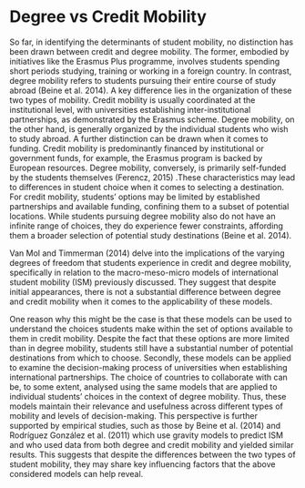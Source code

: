 # Degree vs Credit Mobility

So far, in identifying the determinants of student mobility, no distinction has been drawn between credit and degree mobility. The former, embodied by initiatives like the Erasmus Plus programme, involves students spending short periods studying, training or working in a foreign country. In contrast, degree mobility refers to students pursuing their entire course of study abroad (Beine et al. 2014). A key difference lies in the organization of these two types of mobility. Credit mobility is usually coordinated at the institutional level, with universities establishing inter-institutional partnerships, as demonstrated by the Erasmus scheme. Degree mobility, on the other hand, is generally organized by the individual students who wish to study abroad. A further distinction can be drawn when it comes to funding. Credit mobility is predominantly financed by institutional or government funds, for example, the Erasmus program is backed by European resources. Degree mobility, conversely, is primarily self-funded by the students themselves (Ferencz, 2015) .These characteristics may lead to differences in student choice when it comes to selecting a destination. For credit mobility, students' options may be limited by established partnerships and available funding, confining them to a subset of potential locations. While students pursuing degree mobility also do not have an infinite range of choices, they do experience fewer constraints, affording them a broader selection of potential study destinations (Beine et al. 2014).

Van Mol and Timmerman (2014) delve into the implications of the varying degrees of freedom that students experience in credit and degree mobility, specifically in relation to the macro-meso-micro models of international student mobility (ISM) previously discussed. They suggest that despite initial appearances, there is not a substantial difference between degree and credit mobility when it comes to the applicability of these models.

One reason why this might be the case is that these models can be used to understand the choices students make within the set of options available to them in credit mobility. Despite the fact that these options are more limited than in degree mobility, students still have a substantial number of potential destinations from which to choose. Secondly, these models can be applied to examine the decision-making process of universities when establishing international partnerships. The choice of countries to collaborate with can be, to some extent, analysed using the same models that are applied to individual students' choices in the context of degree mobility. Thus, these models maintain their relevance and usefulness across different types of mobility and levels of decision-making. This perspective is further supported by empirical studies, such as those by Beine et al. (2014) and Rodríguez González et al. (2011) which use gravity models to predict ISM and who used data from both degree and credit mobility and yielded similar results. This suggests that despite the differences between the two types of student mobility, they may share key influencing factors that the above considered models can help reveal.


